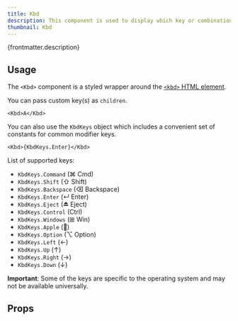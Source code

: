 ```yaml
---
title: Kbd
description: This component is used to display which key or combination of keys performs a given action.
thumbnail: Kbd
---
```


<p>{frontmatter.description}</p>

<LiveExample src='Kbd.main.jsx' truncate={false}>
  <AllExamples.KbdMainExample client:load />
</LiveExample>

## Usage

The `<Kbd>` component is a styled wrapper around the [`<kbd>` HTML element](https://developer.mozilla.org/en-US/docs/Web/HTML/Element/kbd).

You can pass custom key(s) as `children`.

```tsx
<Kbd>A</Kbd>
```

You can also use the `KbdKeys` object which includes a convenient set of constants for common modifier keys.

```tsx
<Kbd>{KbdKeys.Enter}</Kbd>
```

List of supported keys:

- `KbdKeys.Command` (⌘ Cmd)
- `KbdKeys.Shift` (⇧ Shift)
- `KbdKeys.Backspace` (⌫ Backspace)
- `KbdKeys.Enter` (↵ Enter)
- `KbdKeys.Eject` (⏏ Eject)
- `KbdKeys.Control` (Ctrl)
- `KbdKeys.Windows` (⊞ Win)
- `KbdKeys.Apple` ()
- `KbdKeys.Option` (⌥ Option)
- `KbdKeys.Left` (←)
- `KbdKeys.Up` (↑)
- `KbdKeys.Right` (→)
- `KbdKeys.Down` (↓)

**Important**: Some of the keys are specific to the operating system and may not be available universally.

## Props

<PropsTable path='@itwin/itwinui-react/esm/core/Typography/Kbd.d.ts' />
